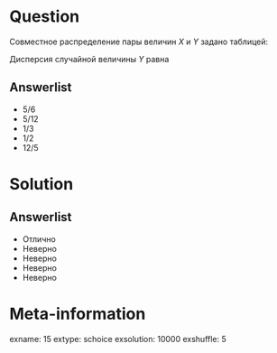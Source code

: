 Question
========
Совместное распределение пары величин $X$ и $Y$ задано таблицей:

\begin{tabular}{@{}c|ccc@{}}
\toprule
       & $Y=-1$ & $Y=0$ & $Y=1$ \\ \midrule
$X=-1$ & $1/4$  & $0$   & $1/4$ \\
$X=1$  & $1/6$  & $1/6$ & $1/6$ \\ \bottomrule
\end{tabular}

\vspace{0.5cm} 
 
 
Дисперсия случайной величины $Y$  равна
 

Answerlist
----------
*  $5/6$
*  $5/12$
*  $1/3$
*  $1/2$
*  $12/5$


Solution
========

Answerlist
----------
*  Отлично
*  Неверно
*  Неверно
*  Неверно
*  Неверно

Meta-information
================
exname: 15
extype: schoice
exsolution: 10000
exshuffle: 5
